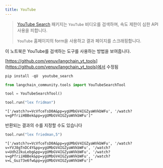```yaml
---
title: YouTube
---
```


>[YouTube Search](https://github.com/joetats/youtube_search) 패키지는 `YouTube` 비디오를 검색하며, 속도 제한이 심한 API 사용을 피합니다.
>
>`YouTube` 홈페이지의 form을 사용하고 결과 페이지를 스크래핑합니다.

이 노트북은 YouTube를 검색하는 도구를 사용하는 방법을 보여줍니다.

[https://github.com/venuv/langchain_yt_tools](https://github.com/venuv/langchain_yt_tools)에서 수정됨

```python
pip install -qU  youtube_search
```

```python
from langchain_community.tools import YouTubeSearchTool
```

```python
tool = YouTubeSearchTool()
```

```python
tool.run("lex fridman")
```

```output
"['/watch?v=VcVfceTsD0A&pp=ygUMbGV4IGZyaWVkbWFu', '/watch?v=gPfriiHBBek&pp=ygUMbGV4IGZyaWVkbWFu']"
```

반환되는 결과의 수를 지정할 수도 있습니다

```python
tool.run("lex friedman,5")
```

```output
"['/watch?v=VcVfceTsD0A&pp=ygUMbGV4IGZyaWVkbWFu', '/watch?v=YVJ8gTnDC4Y&pp=ygUMbGV4IGZyaWVkbWFu', '/watch?v=Udh22kuLebg&pp=ygUMbGV4IGZyaWVkbWFu', '/watch?v=gPfriiHBBek&pp=ygUMbGV4IGZyaWVkbWFu', '/watch?v=L_Guz73e6fw&pp=ygUMbGV4IGZyaWVkbWFu']"
```

```python

```